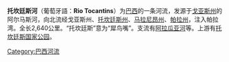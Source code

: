 {{Geobox|River
<!-- *** Heading *** -->
| name = 托坎廷斯河
| native_name = 
| other_name = 
| category = River
| category_hide = 1
<!-- *** Names **** --> 
| etymology = 
| nickname = 
<!-- *** Image *** -->
| image = Tocantins River.jpg
| image_caption = 
| image_size = 300
<!-- *** Country *** -->
| country = 巴西
| state = 
<!-- *** Family *** -->
| parent = 
| tributary_left = 
| tributary_right = 
| city = 
<!-- *** River locations *** -->
| source = 
| source_location = 
| source_region = 
| source_country = 
| source_elevation = 
| mouth = Pará River
| mouth_location = 
| mouth_region = 
| mouth_country = 
| mouth_elevation = 
| capital_coordinates = 
| mouth_coordinates = {{coord|1|45|S|49|10|W|display=inline,title}}
| length = 2450
| length_note = <ref name=fao>{{cite book |last1=Ziesler |first1=R. |last2=Ardizzone |first2=G.D. |title=The Inland waters of Latin America |year=1979 |url=http://www.fao.org/docrep/008/ad770b/AD770B06.htm |publisher=[[Food_and_Agriculture_Organization|Food and Agriculture Organization of the United Nations]] |isbn=92-5-000780-9 |chapter=Amazon River System |archiveurl=https://web.archive.org/web/20131021061745/http://www.fao.org/docrep/008/ad770b/AD770B06.htm |archivedate=21 October 2013 |deadurl=no}}</ref>
| width = 
| depth = 
| volume = 
| watershed = 749200
| discharge = 11364
| discharge_location = 
| discharge_max = 
| discharge_min = 
<!-- *** Maps *** -->
| map = Tocantins watershed.png
| map_caption = 圖中的Tocantins即托坎廷斯河
| map_size = 300
}}

'''托坎廷斯河'''（葡萄牙語：'''Rio Tocantins'''）为[[巴西|巴西]]的一条河流，发源于[[戈亚斯州|戈亚斯州]]的阿尔马斯河，向北流经戈亚斯州、[[托坎廷斯州|托坎廷斯州]]、[[马拉尼昂州|马拉尼昂州]]、[[帕拉州|帕拉州]]，注入帕拉湾。全长2,640公里。“托坎廷斯”意为“犀鸟嘴”。支流有[[阿拉瓜亚河|阿拉瓜亚河]]等。上游有[[托坎廷斯国家公园|托坎廷斯国家公园]]。

{{DEFAULTSORT:Rio Tocantins}}
[[Category:巴西河流|Category:巴西河流]]